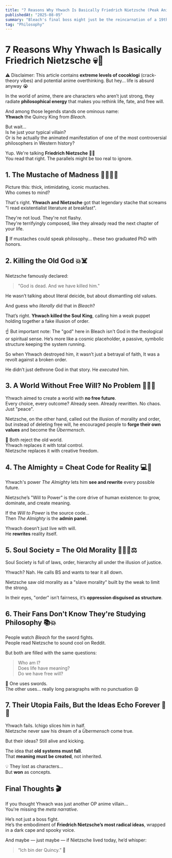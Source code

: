 ```yaml
---
title: "7 Reasons Why Yhwach Is Basically Friedrich Nietzsche (Peak Anime Philosophy)"
publishedAt: "2025-08-05"
summary: "Bleach's final boss might just be the reincarnation of a 19th-century philosopher 🤯"
tag: "Philosophy"
---
```


# 7 Reasons Why Yhwach Is Basically Friedrich Nietzsche 💀📖

⚠️ Disclaimer: This article contains **extreme levels of cocoklogi** (crack-theory vibes) and potential anime overthinking. But hey... life is absurd anyway 😭

In the world of anime, there are characters who aren’t just strong, they radiate **philosophical energy** that makes you rethink life, fate, and free will.

And among those legends stands one ominous name:  
**Yhwach** the Quincy King from *Bleach*.

But wait...  
Is he just your typical villain?  
Or is he actually the animated manifestation of one of the most controversial philosophers in Western history?

Yup. We're talking **Friedrich Nietzsche** 😵‍💫  
You read that right. The parallels might be too real to ignore.


## 1. The Mustache of Madness 😤👨🏻‍🦰

Picture this: thick, intimidating, iconic mustaches.  
Who comes to mind?

That's right. **Yhwach and Nietzsche** got that legendary stache that screams "I read existentialist literature at breakfast".

They're not loud. They're not flashy.  
They're terrifyingly composed, like they already read the next chapter of your life.

🧠 If mustaches could speak philosophy... these two graduated PhD with honors.


## 2. Killing the Old God 💥☠️

Nietzsche famously declared:

> "God is dead. And we have killed him."

He wasn’t talking about literal deicide, but about dismantling old values.

And guess who *literally* did that in *Bleach*?

That’s right. **Yhwach killed the Soul King**, calling him a weak puppet holding together a fake illusion of order.

☝️ But important note:
The "god" here in Bleach isn't God in the theological or spiritual sense.
He’s more like a cosmic placeholder, a passive, symbolic structure keeping the system running.

So when Yhwach destroyed him, it wasn’t just a betrayal of faith, 
It was a revolt against a broken order.

He didn’t just dethrone God in that story.
He *executed* him.


## 3. A World Without Free Will? No Problem 🧘‍♂️🌀

Yhwach aimed to create a world with **no free future**.  
Every choice, every outcome? Already seen. Already rewritten. No chaos. Just "peace".

Nietzsche, on the other hand, called out the illusion of morality and order, but instead of deleting free will, he encouraged people to **forge their own values** and become the *Übermensch*.

🧩 Both reject the old world.  
Yhwach replaces it with total control.  
Nietzsche replaces it with creative freedom.


## 4. The Almighty = Cheat Code for Reality 💻🔮

Yhwach's power *The Almighty* lets him **see and rewrite** every possible future.

Nietzsche’s "Will to Power" is the core drive of human existence: to grow, dominate, and create meaning.

If the *Will to Power* is the source code...  
Then *The Almighty* is the **admin panel**.

Yhwach doesn’t just live with will.  
He **rewrites** reality itself.


## 5. Soul Society = The Old Morality 👮🏾‍♀️⚖️

Soul Society is full of laws, order, hierarchy all under the illusion of justice.

Yhwach? Nah. He calls BS and wants to tear it all down.

Nietzsche saw old morality as a "slave morality" built by the weak to limit the strong.

In their eyes, "order" isn’t fairness, it’s **oppression disguised as structure**.


## 6. Their Fans Don't Know They're Studying Philosophy 📚💥

People watch *Bleach* for the sword fights.  
People read Nietzsche to sound cool on Reddit.

But both are filled with the same questions:

> Who am I?  
> Does life have meaning?  
> Do we have free will?

🧠 One uses swords.  
The other uses... really long paragraphs with no punctuation 😩


## 7. Their Utopia Fails, But the Ideas Echo Forever 🔁🔥

Yhwach fails. Ichigo slices him in half.  
Nietzsche never saw his dream of a *Übermensch* come true.

But their ideas? Still alive and kicking.

The idea that **old systems must fall**.  
That **meaning must be created**, not inherited.

💡 They lost as characters...  
But **won** as concepts.

## Final Thoughts 🎬

If you thought Yhwach was just another OP anime villain...  
You're missing the *meta narrative*.

He’s not just a boss fight.  
He’s the embodiment of **Friedrich Nietzsche’s most radical ideas**, wrapped in a dark cape and spooky voice.

And maybe — just maybe — if Nietzsche lived today, he’d whisper:

> “Ich bin der Quincy.” 🫣